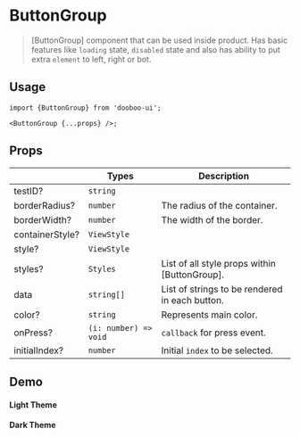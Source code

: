
<Meta title="Components/ButtonGroup" />

# ButtonGroup

> [ButtonGroup] component that can be used inside product. Has basic features like `loading` state, `disabled` state and also has ability to put extra `element` to left, right or bot.

## Usage

```tsx
import {ButtonGroup} from 'dooboo-ui';

<ButtonGroup {...props} />;
```

## Props

|                        | Types                      | Description                                    |
| ---------------------- | -------------------------- | ---------------------------------------------- |
| testID?                | `string`                   |                                                |
| borderRadius?          | `number`                   | The radius of the container.                   |
| borderWidth?           | `number`                   | The width of the border.                       |
| containerStyle?        | `ViewStyle`                |                                                |
| style?                 | `ViewStyle`                |                                                |
| styles?                | `Styles`                   | List of all style props within [ButtonGroup].  |
| data                   | `string[]`                 | List of strings to be rendered in each button. |
| color?                 | `string`                   | Represents main color.                         |
| onPress?               | `(i: number) => void`      | `callback` for press event.                    |
| initialIndex?          | `number`                   | Initial `index` to be selected.                |

## Demo

#### Light Theme
<Light />

#### Dark Theme
<Dark />
